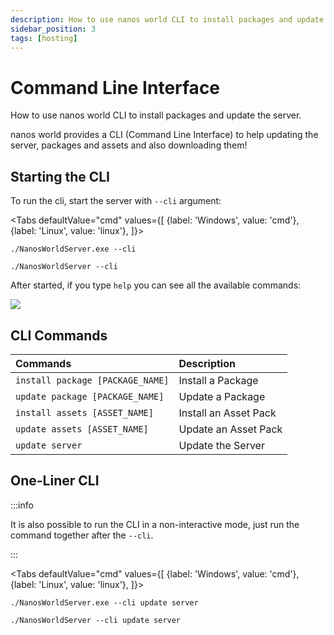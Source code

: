 ```yaml
---
description: How to use nanos world CLI to install packages and update the server.
sidebar_position: 3
tags: [hosting]
---
```


# Command Line Interface

How to use nanos world CLI to install packages and update the server.


nanos world provides a CLI \(Command Line Interface\) to help updating the server, packages and assets and also downloading them!

## Starting the CLI

To run the cli, start the server with `--cli` argument:

<Tabs
  defaultValue="cmd"
  values={[
    {label: 'Windows', value: 'cmd'},
    {label: 'Linux', value: 'linux'},
  ]}>
  <TabItem value="cmd">

```shell
./NanosWorldServer.exe --cli
```

  </TabItem>
  <TabItem value="linux">

```shell
./NanosWorldServer --cli
```

  </TabItem>
</Tabs>

 After started, if you type `help` you can see all the available commands:

![](/img/docs/cli-01.jpg)

## CLI Commands

| Commands | Description |
| :--- | :--- |
| `install package [PACKAGE_NAME]` | Install a Package |
| `update package [PACKAGE_NAME]` | Update a Package |
| `install assets [ASSET_NAME]` | Install an Asset Pack |
| `update assets [ASSET_NAME]` | Update an Asset Pack |
| `update server` | Update the Server |

## One-Liner CLI

:::info

It is also possible to run the CLI in a non-interactive mode, just run the command together after the `--cli`.

:::

<Tabs
  defaultValue="cmd"
  values={[
    {label: 'Windows', value: 'cmd'},
    {label: 'Linux', value: 'linux'},
  ]}>
  <TabItem value="cmd">

```shell
./NanosWorldServer.exe --cli update server
```

  </TabItem>
  <TabItem value="linux">

```shell
./NanosWorldServer --cli update server
```

  </TabItem>
</Tabs>
